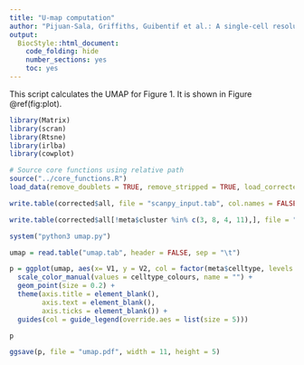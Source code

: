 ```yaml
---
title: "U-map computation"
author: "Pijuan-Sala, Griffiths, Guibentif et al.: A single-cell resolution molecular roadmap from mouse gastrulation to early organogenesis."
output:
  BiocStyle::html_document:
    code_folding: hide
    number_sections: yes
    toc: yes  
---
```

This script calculates the UMAP for Figure 1. It is shown in Figure \@ref(fig:plot).

```r
library(Matrix)
library(scran)
library(Rtsne)
library(irlba)
library(cowplot)

# Source core functions using relative path
source("../core_functions.R")
load_data(remove_doublets = TRUE, remove_stripped = TRUE, load_corrected = TRUE)

```

```r

write.table(corrected$all, file = "scanpy_input.tab", col.names = FALSE, row.names = FALSE, sep = "\t", quote = FALSE)

write.table(corrected$all[!meta$cluster %in% c(3, 8, 4, 11),], file = "scanpy_input_embryonic.tab", col.names = FALSE, row.names = FALSE, sep = "\t", quote = FALSE)

system("python3 umap.py")

umap = read.table("umap.tab", header = FALSE, sep = "\t")

```

```r

p = ggplot(umap, aes(x= V1, y = V2, col = factor(meta$celltype, levels = names(celltype_colours), ordered = TRUE))) +
  scale_color_manual(values = celltype_colours, name = "") +
  geom_point(size = 0.2) +
  theme(axis.title = element_blank(),
        axis.text = element_blank(),
        axis.ticks = element_blank()) +
  guides(col = guide_legend(override.aes = list(size = 5)))

p

ggsave(p, file = "umap.pdf", width = 11, height = 5)

```